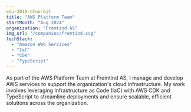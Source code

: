 ```yaml
---
edu-2019-ntnu-bit
title: "AWS Platform Team"
startMonth: "Aug 2024"
organization: "Fremtind AS"
img_url: "/companies/fremtind.svg"
techStack:
  - "Amazon Web Services"
  - "IaC"
  - "CDK"
  - "TypeScript"
---
```


As part of the AWS Platform Team at Fremtind AS, I manage and develop AWS services to support the organization's cloud infrastructure. My work involves leveraging Infrastructure as Code (IaC) with AWS CDK and TypeScript to streamline deployments and ensure scalable, efficient solutions across the organization.